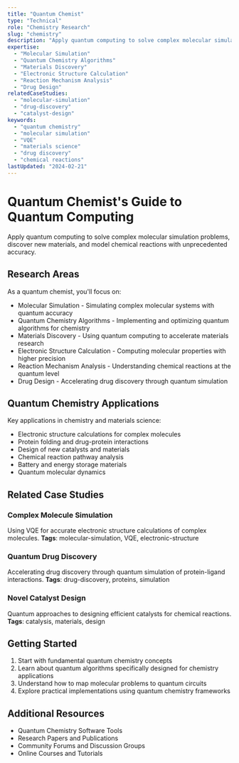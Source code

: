 ```yaml
---
title: "Quantum Chemist"
type: "Technical"
role: "Chemistry Research"
slug: "chemistry"
description: "Apply quantum computing to solve complex molecular simulation problems, discover new materials, and model chemical reactions with unprecedented accuracy."
expertise:
  - "Molecular Simulation"
  - "Quantum Chemistry Algorithms"
  - "Materials Discovery"
  - "Electronic Structure Calculation"
  - "Reaction Mechanism Analysis"
  - "Drug Design"
relatedCaseStudies:
  - "molecular-simulation"
  - "drug-discovery"
  - "catalyst-design"
keywords:
  - "quantum chemistry"
  - "molecular simulation"
  - "VQE"
  - "materials science"
  - "drug discovery"
  - "chemical reactions"
lastUpdated: "2024-02-21"
---
```


# Quantum Chemist's Guide to Quantum Computing

Apply quantum computing to solve complex molecular simulation problems, discover new materials, and model chemical reactions with unprecedented accuracy.

## Research Areas

As a quantum chemist, you'll focus on:

- Molecular Simulation - Simulating complex molecular systems with quantum accuracy
- Quantum Chemistry Algorithms - Implementing and optimizing quantum algorithms for chemistry
- Materials Discovery - Using quantum computing to accelerate materials research
- Electronic Structure Calculation - Computing molecular properties with higher precision
- Reaction Mechanism Analysis - Understanding chemical reactions at the quantum level
- Drug Design - Accelerating drug discovery through quantum simulation

## Quantum Chemistry Applications

Key applications in chemistry and materials science:

- Electronic structure calculations for complex molecules
- Protein folding and drug-protein interactions
- Design of new catalysts and materials
- Chemical reaction pathway analysis
- Battery and energy storage materials
- Quantum molecular dynamics

## Related Case Studies

### Complex Molecule Simulation
Using VQE for accurate electronic structure calculations of complex molecules.
**Tags**: molecular-simulation, VQE, electronic-structure

### Quantum Drug Discovery
Accelerating drug discovery through quantum simulation of protein-ligand interactions.
**Tags**: drug-discovery, proteins, simulation

### Novel Catalyst Design
Quantum approaches to designing efficient catalysts for chemical reactions.
**Tags**: catalysis, materials, design

## Getting Started

1. Start with fundamental quantum chemistry concepts
2. Learn about quantum algorithms specifically designed for chemistry applications
3. Understand how to map molecular problems to quantum circuits
4. Explore practical implementations using quantum chemistry frameworks

## Additional Resources

- Quantum Chemistry Software Tools
- Research Papers and Publications
- Community Forums and Discussion Groups
- Online Courses and Tutorials